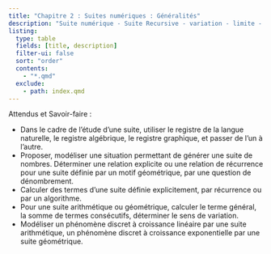 ```yaml
---
title: "Chapitre 2 : Suites numériques : Généralités"
description: "Suite numérique - Suite Recursive - variation - limite - Algorithme"
listing:
  type: table
  fields: [title, description]
  filter-ui: false
  sort: "order"
  contents:
    - "*.qmd" 
  exclude:
    - path: index.qmd
---
```






::: {.bloc .rem}
<span class="bloc-titre">Attendus et Savoir-faire :</span>  

- Dans le cadre de l’étude d’une suite, utiliser le registre de la langue naturelle, le registre algébrique, le registre graphique, et passer de l’un à l’autre.  
- Proposer, modéliser une situation permettant de générer une suite de nombres. Déterminer une relation explicite ou une relation de récurrence pour une suite définie par un motif géométrique, par une question de dénombrement.  
- Calculer des termes d’une suite définie explicitement, par récurrence ou par un algorithme.  
- Pour une suite arithmétique ou géométrique, calculer le terme général, la somme de termes consécutifs, déterminer le sens de variation.  
- Modéliser un phénomène discret à croissance linéaire par une suite arithmétique, un phénomène discret à croissance exponentielle par une suite géométrique.  
:::
